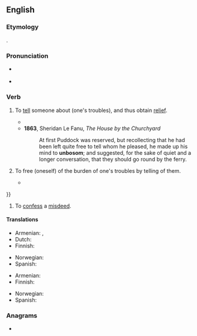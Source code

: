 ==English==
{{was wotd|2009|July|18}}

===Etymology===
{{prefix|un|bosom|gloss2=the seat of emotions|lang=en}}.

===Pronunciation===
* {{a|UK|US}} {{IPA|/ʌnˈbʊz.əm/|/ˌʌnˈbʊz.əm/|lang=en}}
* {{audio|en-au-unbosom.ogg|Audio (AU)|lang=en}}

===Verb===
{{en-verb}}
{{rfquote|lang=en}}

# {{lb|en|ambitransitive|archaic}} To [[tell]] someone about (one's troubles), and thus obtain [[relief]].
#* {{quote-book
|lang=en
|year=1594
|first=Willam
|last=Shakespeare
|authorlink=William Shakespeare
|title={{w|Love's Labour's Lost}}
|section=act V, scene 2, line 2040
|passage=Their several counsels they '''unbosom''' shall<br />To loves mistook, and so be mock'd withal<br />Upon the next occasion that we meet,<br />With visages displayed, to talk and greet.
}}
#* '''1863''', Sheridan Le Fanu, ''The House by the Churchyard''
#*: At first Puddock was reserved, but recollecting that he had been left quite free to tell whom he pleased, he made up his mind to '''unbosom'''; and suggested, for the sake of quiet and a longer conversation, that they should go round by the ferry.
# {{lb|en|reflexive|archaic}} To free (oneself) of the burden of one's troubles by telling of them.
#* {{quote-book
|lang=en
|year=1953
|first=Samuel
|last=Beckett
|authorlink=Samuel Beckett
|title=[[w:Watt (novel)|Watt]]
|publisher=Olympia Press
|location=Paris
|ol=16635912M
|passage=Watt was not the first to whom Mr Graves had '''unbosomed''' himself, in this connexion. For he had '''unbosomed''' himself to Arsene, many years before {{...}}
}}
# {{lb|en|archaic}} To [[confess]] a [[misdeed]].

====Translations====
{{trans-top|to tell about one's troubles}}
* Armenian: {{t|hy|սիրտը բանալ}}, {{t|hy|զգացմունքները զեղել}}
* Dutch: {{t+|nl|ontboezemen}}
* Finnish: {{t+|fi|purkaa|alt=purkaa sydäntään}}
{{trans-mid}}
* Norwegian: {{t|no|lette sitt hjerte}}
* Spanish: {{t+|es|desahogarse}}
{{trans-bottom}}

{{trans-top|to confess a misdeed}}
* Armenian: {{t+|hy|խոստովանել}}
* Finnish: {{t+|fi|purkaa|alt=purkaa sydämensä}}
{{trans-mid}}
* Norwegian: {{t|no|lette sitt hjerte}}
* Spanish: {{t+|es|confesar}}
{{trans-bottom}}

===Anagrams===
* {{anagrams|en|a=bmnoosu|sub-moon|submoon}}